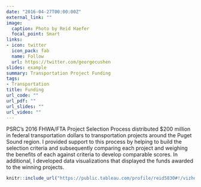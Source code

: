 ```yaml
---
date: "2016-04-27T00:00:00Z"
external_link: ""
image:
  caption: Photo by Reid Haefer
  focal_point: Smart
links:
- icon: twitter
  icon_pack: fab
  name: Follow
  url: https://twitter.com/georgecushen
slides: example
summary: Transportation Project Funding
tags:
- Transportation
title: Funding 
url_code: ""
url_pdf: ""
url_slides: ""
url_video: ""
---
```


PSRC's 2016 FHWA/FTA Project Selection Process distributed $200 million in federal transportation dollars to transportation projects around the Puget Sound region. I provided support to this process by helping to build the selection criteria and subsequently comparing each project and weighing the benefits of each against criteria to develop comparable scores. In additional, I developed data visualizations that displayed the funds awarded to the winning projects.


```r
knitr::include_url("https://public.tableau.com/profile/reid5830#!/vizhome/project_selection_RH/Story1", height="800px")
```

